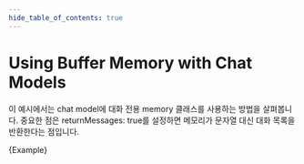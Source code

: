 ```yaml
---
hide_table_of_contents: true
---
```



# Using Buffer Memory with Chat Models

이 예시에서는 chat model에 대화 전용 memory 클래스를 사용하는 방법을 살펴봅니다. 중요한 점은 returnMessages: true를 설정하면 메모리가 문자열 대신 대화 목록을 반환한다는 점입니다.

<CodeBlock language="typescript">{Example}</CodeBlock>
